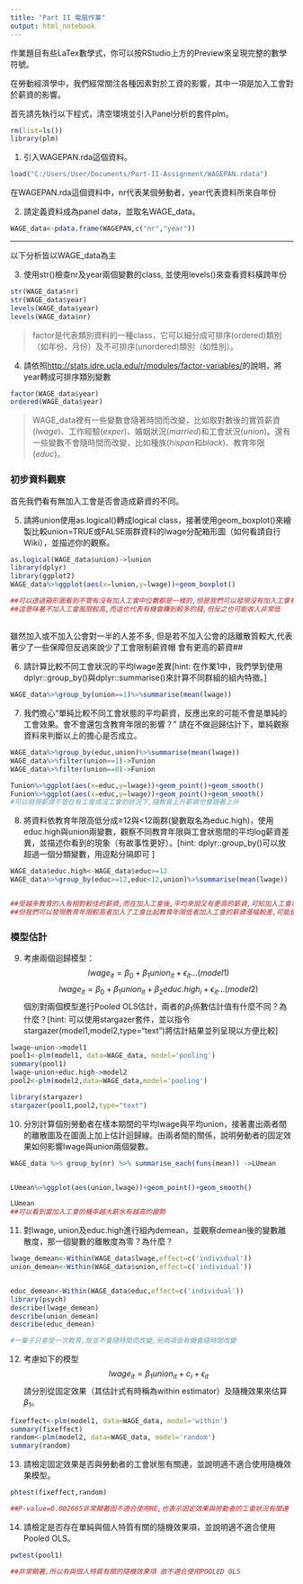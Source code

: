 ```yaml
---
title: "Part II 電腦作業"
output: html_notebook
---
```

作業題目有些LaTex數學式，你可以按RStudio上方的Preview來呈現完整的數學符號。

在勞動經濟學中，我們經常關注各種因素對於工資的影響，其中一項是加入工會對於薪資的影響。

首先請先執行以下程式，清空環境並引入Panel分析的套件plm。
```r
rm(list=ls())
library(plm)
```


1. 引入WAGEPAN.rda這個資料。
```r
load("C:/Users/User/Documents/Part-II-Assignment/WAGEPAN.rdata")
```

在WAGEPAN.rda這個資料中，nr代表某個勞動者，year代表資料所來自年份

2. 請定義資料成為panel data，並取名WAGE_data。
```r

WAGE_data<-pdata.frame(WAGEPAN,c("nr","year"))
```

***
以下分析皆以WAGE_data為主

3. 使用str()檢查nr及year兩個變數的class, 並使用levels()來查看資料橫跨年份
```r
str(WAGE_data$nr)
str(WAGE_data$year)
levels(WAGE_data$year)
levels(WAGE_data$nr)
```

> factor是代表類別資料的一種class，它可以細分成可排序(ordered)類別（如年份、月份）及不可排序(unordered)類別（如性別）。

4. 請依照<http://stats.idre.ucla.edu/r/modules/factor-variables/>的說明，將year轉成可排序類別變數
```r
factor(WAGE_data$year)
ordered(WAGE_data$year)
```


> WAGE_data裡有一些變數會隨著時間而改變，比如取對數後的實質薪資($lwage$)、工作經驗($exper$)、婚姻狀況($married$)和工會狀況($union$)。還有一些變數不會隨時間而改變，比如種族($hispan$和$black$)、教育年限($educ$)。

### 初步資料觀察
首先我們看有無加入工會是否會造成薪資的不同。

5. 請將union使用as.logical()轉成logical  class，接著使用geom_boxplot()來繪製比較union=TRUE或FALSE兩群資料的lwage分配箱形圖（如何看請自行Wiki），並描述你的觀察。
```r
as.logical(WAGE_data$union)->lunion
library(dplyr)
library(ggplot2)
WAGE_data%>%ggplot(aes(x=lunion,y=lwage))+geom_boxplot()

##可以透過箱形圖看到不管有沒有加入工會中位數都是一樣的,但是我們可以發現沒有加入工會有著較大的離散度,
##這意味著不加入工會風險較高,而這也代表有機會賺到較多的錢,但反之也可能收入非常低
```
##
雖然加入或不加入公會對一半的人差不多,
但是若不加入公會的話離散質較大,代表著少了一些保障但反過來說少了工會限制薪資帽 會有更高的薪資##


6. 請計算比較不同工會狀況的平均lwage差異[hint: 在作業1中，我們學到使用dplyr::group_by()與dplyr::summarise()來計算不同群組的組內特徵。]
```r
WAGE_data%>%group_by(union==1)%>%summarise(mean(lwage))
```

 7. 我們擔心“單純比較不同工會狀態的平均薪資，反應出來的可能不會是單純的工會效果。會不會還包含教育年限的影響？” 請在不做迴歸估計下，單純觀察資料來判斷以上的擔心是否成立。
```r
WAGE_data%>%group_by(educ,union)%>%summarise(mean(lwage))
WAGE_data%>%filter(union==1)->Tunion
WAGE_data%>%filter(union==0)->Funion

Tunion%>%ggplot(aes(x=educ,y=lwage))+geom_point()+geom_smooth()
Funion%>%ggplot(aes(x=educ,y=lwage))+geom_point()+geom_smooth()
#可以發現薪資不管在有工會或沒工會的狀況下,隨教育上升薪資也會跟著上升

```

8. 將資料依教育年限高低分成≥12與<12兩群(變數取名為educ.high)，使用educ.high與union兩變數，觀察不同教育年限與工會狀態間的平均log薪資差異，並描述你看到的現象（有故事性更好）。[hint: dplyr::group_by()可以放超過一個分類變數，用逗點分隔即可 ]
```r
WAGE_data$educ.high<-WAGE_data$educ>=12
WAGE_data%>%group_by(educ>=12,educ<12,union)%>%summarise(mean(lwage))


##受越多教育的人有相對較佳的薪資,而在加入工會後,平均來說又有更高的薪資,可知加入工會事件不錯的事
##但我們可以發現教育年限較高者加入了工會比起教育年限低者加入工會的薪資漲幅較差,可能是教育年限低者的工會有較強勢的效果
```

### 模型估計
9. 考慮兩個迴歸模型：
$$lwage_{it}	=\beta_{0}+\beta_{1}union_{it}+\epsilon_{it}...(model1)$$
$$lwage_{it}	=\beta_{0}+\beta_{1}union_{it}+\beta_{2}educ.high_{i}+\epsilon_{it}...(model2)$$
個別對兩個模型進行Pooled OLS估計，兩者的$\beta_1$係數估計值有什麼不同？為什麼？[hint: 可以使用stargazer套件，並以指令stargazer(model1,model2,type="text")將估計結果並列呈現以方便比較]
```r
lwage~union->model1
pool1<-plm(model1, data=WAGE_data, model='pooling')
summary(pool1)
lwage~union+educ.high->model2
pool2<-plm(model2,data=WAGE_data,model='pooling')

library(stargazer)
stargazer(pool1,pool2,type="text")
```

10. 分別計算個別勞動者在樣本期間的平均lwage與平均union，接著畫出兩者間的離散圖及在圖面上加上估計迴歸線。由兩者間的關係，說明勞動者的固定效果如何影響lwage與union兩個變數。
```r
WAGE_data %>% group_by(nr) %>% summarise_each(funs(mean)) ->LUmean


LUmean%>%ggplot(aes(union,lwage))+geom_point()+geom_smooth()

LUmean
##可以看到當加入工會的機率越大薪水有越高的趨勢

```


11. 對lwage, union及educ.high進行組內demean，並觀察demean後的變數離散度，那一個變數的離散度為零？為什麼？
```r
lwage_demean<-Within(WAGE_data$lwage,effect=c('individual'))
union_demean<-Within(WAGE_data$union,effect=c('individual'))


educ_demean<-Within(WAGE_data$educ,effect=c('individual'))
library(psych)
describe(lwage_demean)
describe(union_demean)
describe(educ_demean)

#一輩子只會受一次教育,故並不會隨時間而改變,另兩項皆有機會隨時間改變
```

12. 考慮如下的模型
$$lwage_{it}=\beta_{1}union_{it}+c_{i}+\epsilon_{it}$$
請分別從固定效果（其估計式有時稱為within estimator）及隨機效果來估算$\beta_1$。
```r
fixeffect<-plm(model1, data=WAGE_data, model='within')
summary(fixeffect)
random<-plm(model2, data=WAGE_data, model='random')
summary(random)
```

13. 請檢定固定效果是否與勞動者的工會狀態有關連，並說明適不適合使用隨機效果模型。
```r
phtest(fixeffect,random)

##P-value=0.002665非常顯著固不適合使用RE,也表示固定效果與勞動者的工會狀況有關連
```

14. 請檢定是否存在單純與個人特質有關的隨機效果項，並說明適不適合使用Pooled OLS。
```r
pwtest(pool1)

##非常顯著,所以有與個人特質有關的隨機效果項 故不適合使用POOLED OLS
```

